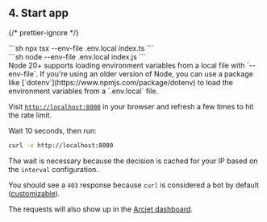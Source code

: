 
## 4. Start app

{/* prettier-ignore */}
<SelectableContent client:load syncKey="language" frameworkSwitcher>
  <div slot="TS" slotIdx="1">
    ```sh
    npx tsx --env-file .env.local index.ts
    ```
  </div>
  <div slot="JS" slotIdx="2">
    ```sh
    node --env-file .env.local index.js
    ```
  </div>
</SelectableContent>

<Aside type="note" title="env files">
  Node 20+ supports loading environment variables from a local file with
  `--env-file`. If you're using an older version of Node, you can use a package
  like [`dotenv`](https://www.npmjs.com/package/dotenv) to load the environment
  variables from a `.env.local` file.
</Aside>

Visit [`http://localhost:8000`](http://localhost:8000) in your browser and
refresh a few times to hit the rate limit.

Wait 10 seconds, then run:

```sh
curl -v http://localhost:8000
```

The wait is necessary because the decision is cached for your IP based on the
`interval` configuration.

You should see a `403` response because `curl` is considered a bot by default
([customizable](/bot-protection/identifying-bots)).

The requests will also show up in the [Arcjet
dashboard](https://app.arcjet.com).
